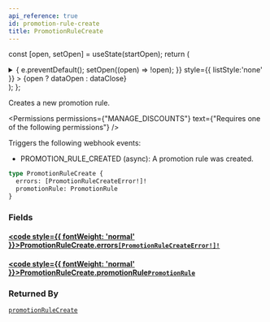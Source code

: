 ```yaml
---
api_reference: true
id: promotion-rule-create
title: PromotionRuleCreate
---
```






const [open, setOpen] = useState(startOpen);
return (
<details {...(open ? { open: true } : {})} className="details" style={{ border:'none', boxShadow:'none', background:'var(--ifm-background-color)' }}>
<summary
onClick={(e) => {
e.preventDefault();
setOpen((open) => !open);
}}
style={{ listStyle:'none' }} >
{open ? dataOpen : dataClose}
</summary>
{open && children}
</details>
);
};

Creates a new promotion rule.


<Permissions permissions={"MANAGE_DISCOUNTS"} text={"Requires one of the following permissions"} />


Triggers the following webhook events:

- PROMOTION_RULE_CREATED (async): A promotion rule was created.

```graphql
type PromotionRuleCreate {
  errors: [PromotionRuleCreateError!]!
  promotionRule: PromotionRule
}
```

### Fields

#### [<code style={{ fontWeight: 'normal' }}>PromotionRuleCreate.<b>errors</b></code>](#)<Bullet />[`[PromotionRuleCreateError!]!`](../../../api-reference/miscellaneous/objects/promotion-rule-create-error.mdx) <Badge class="badge badge--secondary" text="non-null"/> <Badge class="badge badge--secondary" text="object"/> <Badge class="badge badge--secondary" text="miscellaneous"/>

#### [<code style={{ fontWeight: 'normal' }}>PromotionRuleCreate.<b>promotionRule</b></code>](#)<Bullet />[`PromotionRule`](../../../api-reference/discounts/objects/promotion-rule.mdx) <Badge class="badge badge--secondary" text="object"/> <Badge class="badge badge--secondary" text="discounts"/>

### Returned By

[`promotionRuleCreate`](../../../api-reference/discounts/mutations/promotion-rule-create.mdx) <Badge class="badge badge--secondary" text="mutation"/>


